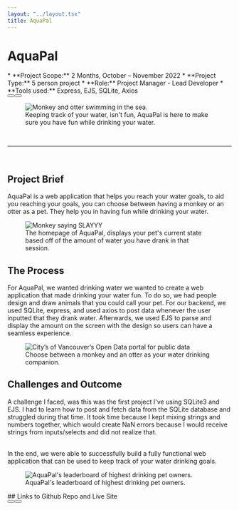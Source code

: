 ```yaml
---
layout: "../layout.tsx"
title: AquaPal
---
```


# AquaPal
<div class="flex flex-col gap-2">
<div class="grid grid-cols-1 md:grid-cols-2 gap-5 animate-fadeInDown">
<div >
* **Project Scope:** 2 Months, October – November 2022
* **Project Type:** 5 person project
* **Role:** Project Manager - Lead Developer
* **Tools used:** Express, EJS, SQLite, Axios
<div class="flex justify-evenly flex-col gap-5 md:flex-row md:gap-4">
   <Button text="Github Repo" url="https://github.com/Pho86/WaterTracker"/>
   <Button text="Live Site" url="https://aquapal.onrender.com/"/>
</div>
</div>
<figure class="mt-0">
<img src="/aquapal/AquaPal.png" class="w-full h-full" alt="Monkey and otter swimming in the sea."/>
  <figcaption>
    Keeping track of your water, isn't fun, AquaPal is here to make sure you have fun while drinking your water.
  </figcaption>
</figure>
</div>
<br/>
<hr/>
<br/>

## Project Brief
AquaPal is a web application that helps you reach your water goals, to aid you reaching your goals, you can choose between having a monkey or an otter as a pet. They help you in having fun while drinking your water. 
<div class="flex flex-col md:flex-row gap-2 animate-fadeInLeft">
<figure>
<img src="/aquapal/waterTracker.png" alt="Monkey saying SLAYYY"/>
  <figcaption>
    The homepage of AquaPal, displays your pet's current state based off of the amount of water you have drank in that session.
  </figcaption>
</figure>
</div>


## The Process
For AquaPal, we wanted drinking water we wanted to create a web application that made drinking your water fun. To do so, we had people design and draw animals that you could call your pet. For our backend, we used SQLite, express, and used axios to post data whenever the user inputted that they drank water. Afterwards, we used EJS to parse and display the amount on the screen with the design so users can have a seamless experience. 
<div class="flex flex-col justify-center md:flex-row animate-fadeInRight">
<figure>
<img src="/aquapal/Choose.png" alt="City’s of Vancouver’s Open Data portal for public data"/>
  <figcaption>
    Choose between a monkey and an otter as your water drinking companion.
  </figcaption>
</figure>
</div>

## Challenges and Outcome
A challenge I faced, was this was the first project I've using SQLite3 and EJS. I had to learn how to post and fetch data from the SQLite database and struggled during that time. It took time because I kept mixing strings and numbers together, which would create NaN errors because I would receive strings from inputs/selects and did not realize that. 

<br/>
In the end, we were able to successfully build a fully functional web application that can be used to keep track of your water drinking goals.
<div class="flex flex-col md:flex-row gap-2 animate-fadeInDown">
<figure>
<img src="/aquapal/leaderboard.png" alt="AquaPal's leaderboard of highest drinking pet owners."/>
  <figcaption>
    AquaPal's leaderboard of highest drinking pet owners.
  </figcaption>
</figure>
</div>

<div class="flex flex-col items-center mt-2">
## Links to Github Repo and Live Site
<div class="flex justify-evenly w-full flex-col gap-5 md:flex-row md:gap-4 mt-2">
<Button text="Github Repo" url="https://github.com/Pho86/WaterTracker"/>
<Button text="Live Site" url="https://aquapal.onrender.com/"/>
</div>
</div>
</div>